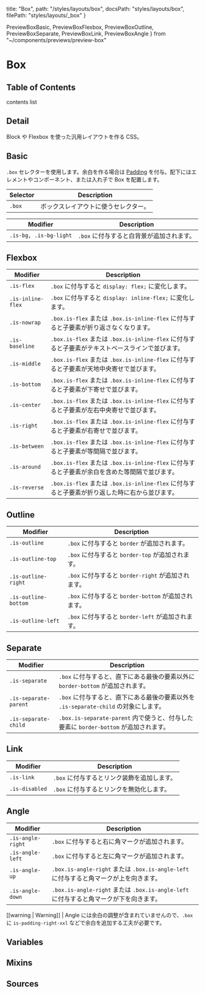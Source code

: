   title: "Box",
  path: "/styles/layouts/box",
  docsPath: "styles/layouts/box",
  filePath: "styles/layouts/_box"
}

  PreviewBoxBasic,
  PreviewBoxFlexbox,
  PreviewBoxOutline,
  PreviewBoxSeparate,
  PreviewBoxLink,
  PreviewBoxAngle
} from "~/components/previews/preview-box"

# Box

## Table of Contents

contents list

## Detail

Block や Flexbox を使った汎用レイアウトを作る CSS。

## Basic

`.box` セレクターを使用します。余白を作る場合は [Padding](/styles/utilities/padding) を付与。配下にはエレメントやコンポーネント、または入れ子で Box を配置します。

<PreviewBoxBasic />

| Selector | Description                          |
| -------- | ------------------------------------ |
| `.box`   | ボックスレイアウトに使うセレクター。 |

| Modifier               | Description                               |
| ---------------------- | ----------------------------------------- |
| `.is-bg, .is-bg-light` | `.box` に付与すると白背景が追加されます。 |

## Flexbox

<PreviewBoxFlexbox />

| Modifier          | Description                                                                                      |
| ----------------- | ------------------------------------------------------------------------------------------------ |
| `.is-flex`        | `.box` に付与すると `display: flex;` に変化します。                                              |
| `.is-inline-flex` | `.box` に付与すると `display: inline-flex;` に変化します。                                       |
| `.is-nowrap`      | `.box.is-flex` または `.box.is-inline-flex` に付与すると子要素が折り返さなくなります。           |
| `.is-baseline`    | `.box.is-flex` または `.box.is-inline-flex` に付与すると子要素がテキストベースラインで並びます。 |
| `.is-middle`      | `.box.is-flex` または `.box.is-inline-flex` に付与すると子要素が天地中央寄せで並びます。         |
| `.is-bottom`      | `.box.is-flex` または `.box.is-inline-flex` に付与すると子要素が下寄せで並びます。               |
| `.is-center`      | `.box.is-flex` または `.box.is-inline-flex` に付与すると子要素が左右中央寄せで並びます。         |
| `.is-right`       | `.box.is-flex` または `.box.is-inline-flex` に付与すると子要素が右寄せで並びます。               |
| `.is-between`     | `.box.is-flex` または `.box.is-inline-flex` に付与すると子要素が等間隔で並びます。               |
| `.is-around`      | `.box.is-flex` または `.box.is-inline-flex` に付与すると子要素が余白を含めた等間隔で並びます。   |
| `.is-reverse`     | `.box.is-flex` または `.box.is-inline-flex` に付与すると子要素が折り返した時に右から並びます。   |

## Outline

<PreviewBoxOutline />

| Modifier             | Description                                          |
| -------------------- | ---------------------------------------------------- |
| `.is-outline`        | `.box` に付与すると `border` が追加されます。        |
| `.is-outline-top`    | `.box` に付与すると `border-top` が追加されます。    |
| `.is-outline-right`  | `.box` に付与すると `border-right` が追加されます。  |
| `.is-outline-bottom` | `.box` に付与すると `border-bottom` が追加されます。 |
| `.is-outline-left`   | `.box` に付与すると `border-left` が追加されます。   |

## Separate

<PreviewBoxSeparate />

| Modifier              | Description                                                                           |
| --------------------- | ------------------------------------------------------------------------------------- |
| `.is-separate`        | `.box` に付与すると、直下にある最後の要素以外に `border-bottom` が追加されます。      |
| `.is-separate-parent` | `.box` に付与すると、直下にある最後の要素以外を `.is-separate-child` の対象にします。 |
| `.is-separate-child`  | `.box.is-separate-parent` 内で使うと、付与した要素に `border-bottom` が追加されます。 |

## Link

<PreviewBoxLink />

| Modifier       | Description                                 |
| -------------- | ------------------------------------------- |
| `.is-link`     | `.box` に付与するとリンク装飾を追加します。 |
| `.is-disabled` | `.box` に付与するとリンクを無効化します。   |

## Angle

<PreviewBoxAngle />

| Modifier          | Description                                                                            |
| ----------------- | -------------------------------------------------------------------------------------- |
| `.is-angle-right` | `.box` に付与すると右に角マークが追加されます。                                        |
| `.is-angle-left`  | `.box` に付与すると左に角マークが追加されます。                                        |
| `.is-angle-up`    | `.box.is-angle-right` または `.box.is-angle-left` に付与すると角マークが上を向きます。 |
| `.is-angle-down`  | `.box.is-angle-right` または `.box.is-angle-left` に付与すると角マークが下を向きます。 |

[[warning | Warning]]
| Angle には余白の調整が含まれていませんので、`.box` に `is-padding-right-xxl` などで余白を追加する工夫が必要です。

## Variables

<PreviewVariablesDouble filePath={meta.filePath} viewCompiled={true} />

## Mixins

<PreviewMixins filePath={meta.filePath} />

## Sources

<PreviewSources
  title={meta.title}
  docsPath={meta.docsPath}
  scssPath={meta.filePath}
/>
